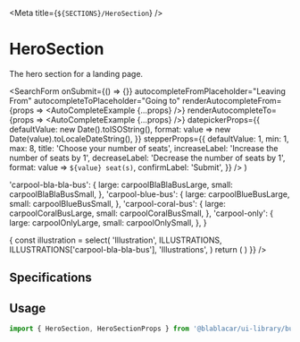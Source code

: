 

<Meta title={`${SECTIONS}/HeroSection`} />

# **HeroSection**

The hero section for a landing page.

  <SearchForm
    onSubmit={() => {}}
    autocompleteFromPlaceholder="Leaving From"
    autocompleteToPlaceholder="Going to"
    renderAutocompleteFrom={props => <AutoCompleteExample {...props} />}
    renderAutocompleteTo={props => <AutoCompleteExample {...props} />}
    datepickerProps={{
      defaultValue: new Date().toISOString(),
      format: value => new Date(value).toLocaleDateString(),
    }}
    stepperProps={{
      defaultValue: 1,
      min: 1,
      max: 8,
      title: 'Choose your number of seats',
      increaseLabel: 'Increase the number of seats by 1',
      decreaseLabel: 'Decrease the number of seats by 1',
      format: value => `${value} seat(s)`,
      confirmLabel: 'Submit',
    }}
  />
)

  'carpool-bla-bla-bus': {
    large: carpoolBlaBlaBusLarge,
    small: carpoolBlaBlaBusSmall,
  },
  'carpool-blue-bus': {
    large: carpoolBlueBusLarge,
    small: carpoolBlueBusSmall,
  },
  'carpool-coral-bus': {
    large: carpoolCoralBusLarge,
    small: carpoolCoralBusSmall,
  },
  'carpool-only': {
    large: carpoolOnlyLarge,
    small: carpoolOnlySmall,
  },
}


<Canvas>
  <Story name="Default">
    <Component
      content={() => {
        const illustration = select(
          'Illustration',
          ILLUSTRATIONS,
          ILLUSTRATIONS['carpool-bla-bla-bus'],
          'Illustrations',
        )
        return (
          <MediaSizeProvider>
            <HeroSection
              heroText={text('heroText', 'Et vous, qui allez-vous retrouver ?', 'Illustrations')}
              heroImageUrlSmall={illustration.small}
              heroImageUrlLarge={illustration.large}
              bottomElement={bottomElement}
            />
          </MediaSizeProvider>
        )
      }}
    />
  </Story>
</Canvas>

## Specifications

## Usage

```jsx
import { HeroSection, HeroSectionProps } from '@blablacar/ui-library/build/heroSection'
```

<ArgsTable of={HeroSection} />

